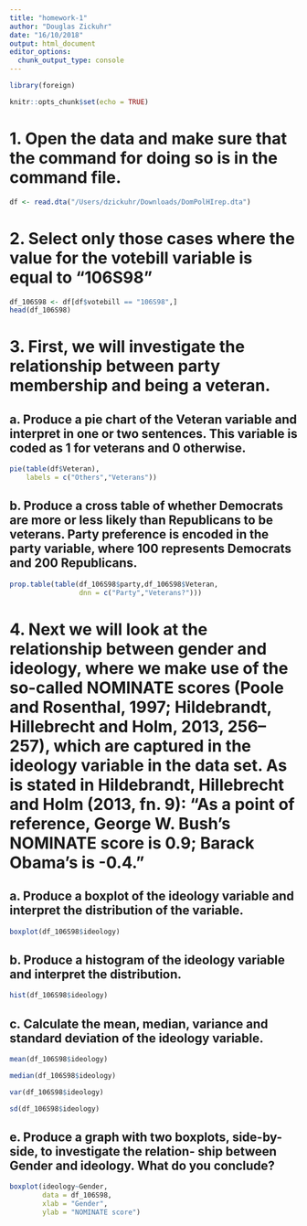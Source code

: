 ```yaml
---
title: "homework-1"
author: "Douglas Zickuhr"
date: "16/10/2018"
output: html_document
editor_options: 
  chunk_output_type: console
---
```


```r
library(foreign)
```


```r
knitr::opts_chunk$set(echo = TRUE)
```

# 1. Open the data and make sure that the command for doing so is in the command file.
```r
df <- read.dta("/Users/dzickuhr/Downloads/DomPolHIrep.dta")
```

# 2. Select only those cases where the value for the votebill variable is equal to “106S98"
```r
df_106S98 <- df[df$votebill == "106S98",]
head(df_106S98)
```

# 3. First, we will investigate the relationship between party membership and being a veteran.

## a. Produce a pie chart of the Veteran variable and interpret in one or two sentences. This variable is coded as 1 for veterans and 0 otherwise.
```r
pie(table(df$Veteran),
    labels = c("Others","Veterans"))
```

## b. Produce a cross table of whether Democrats are more or less likely than Republicans to be veterans. Party preference is encoded in the party variable, where 100 represents Democrats and 200 Republicans.
```r
prop.table(table(df_106S98$party,df_106S98$Veteran,
                 dnn = c("Party","Veterans?")))
```


# 4. Next we will look at the relationship between gender and ideology, where we make use of the so-called NOMINATE scores (Poole and Rosenthal, 1997; Hildebrandt, Hillebrecht and Holm, 2013, 256–257), which are captured in the ideology variable in the data set. As is stated in Hildebrandt, Hillebrecht and Holm (2013, fn. 9): “As a point of reference, George W. Bush’s NOMINATE score is 0.9; Barack Obama’s is -0.4.”

## a. Produce a boxplot of the ideology variable and interpret the distribution of the variable.
```r
boxplot(df_106S98$ideology)
```

## b. Produce a histogram of the ideology variable and interpret the distribution.
```r
hist(df_106S98$ideology)
```

## c. Calculate the mean, median, variance and standard deviation of the ideology variable.
```r
mean(df_106S98$ideology)
```

```r
median(df_106S98$ideology)
```

```r
var(df_106S98$ideology)
```

```r
sd(df_106S98$ideology)
```


## e. Produce a graph with two boxplots, side-by-side, to investigate the relation- ship between Gender and ideology. What do you conclude?
```r
boxplot(ideology~Gender,
        data = df_106S98,
        xlab = "Gender",
        ylab = "NOMINATE score")
```



